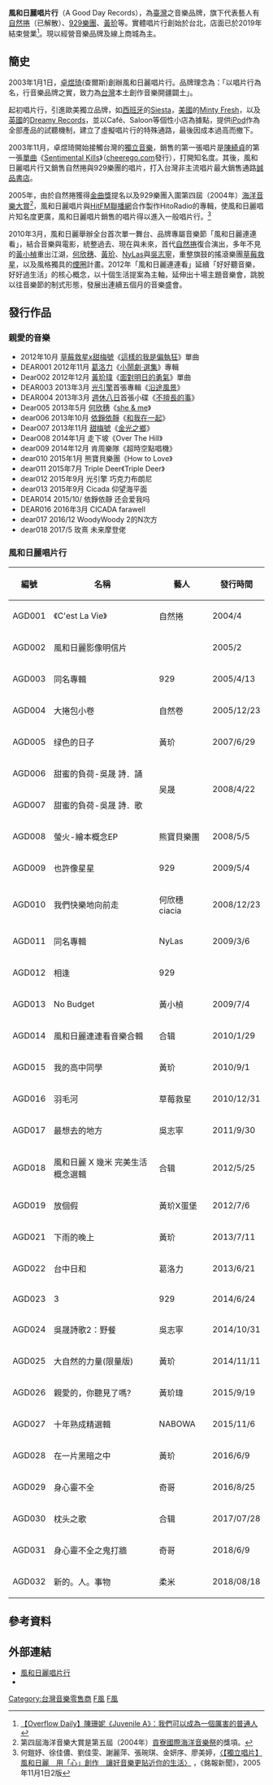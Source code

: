 {{Infobox Company
| company_name = 風和日麗唱片行有限公司
| company_name_en = A Good Day Records
| company_logo = 
| company_type = [[有限公司|有限公司]]
| company_slogan = 
| trading_name = 風和日麗唱片行
| local_code_name = TW
| local_code = 53528039
| foundation = {{Start date|2003|1|1}}
| defunct = 
| location = {{ROC-TWN}}<br>[[台北市|台北市]][[松山區_(臺北市)|大安區]][[和平東路|和平東路]]三段212巷18號1樓
| area_served = [[台灣|台灣]]
| founder = 卓煜琦
| key_people = 卓煜琦
| industry = 音樂唱片製作發行公司
| products = 音樂唱片
| services = 
| assets = [[新台幣|新台幣]]700,000元
| capital = 
| revenue = 
| operating_income = 
| profit = 
| total_asset = 
| net_asset = 
| market_value = 
| num_employees = 
| P/E ratio = 
| earnings per share = 
| Net asset value = 
| accounting_period = 
| parent = 
| major_shareholder = 
| divisions = 
| subsid = 
| homepage = [http://www.agoodday.com/ www.agoodday.com]
| footnotes = 
}}

'''風和日麗唱片行'''（A Good Day Records），為[[臺灣|臺灣]]之音樂品牌，旗下代表藝人有[[自然捲_(樂團)|自然捲]]（已解散）、[[929樂團|929樂團]]、[[黃玠|黃玠]]等。實體唱片行創始於台北，店面已於2019年結束營業<ref>[https://www.spill.hk/music/overflow-newsletter-20190923/ 【Overflow Daily】陳珊妮《Juvenile A》：我們可以成為一個厲害的普通人]</ref>。現以經營音樂品牌及線上商城為主。

==簡史==
2003年1月1日，[[卓煜琦|卓煜琦]](查爾斯)創辦風和日麗唱片行。品牌理念為：「以唱片行為名，行音樂品牌之實，致力為[[台灣|台灣]]本土創作音樂開疆闢土」。

起初唱片行，引進歐美獨立品牌，如[[西班牙|西班牙]]的[[Siesta|Siesta]]，[[美國|美國]]的[[Minty_Fresh|Minty Fresh]]，以及[[英國|英國]]的[[Dreamy_Records|Dreamy Records]]，並以Café、Saloon等個性小店為據點，提供[[iPod|iPod]]作為全部產品的試聽機制，建立了虛擬唱片行的特殊通路，最後因成本過高而撤下。

2003年11月，卓煜琦開始接觸台灣的[[獨立音樂|獨立音樂]]，銷售的第一張唱片是[[陳綺貞|陳綺貞]]的第一張[[單曲|單曲]]《[[Sentimental_Kills|Sentimental Kills]]》（[[cheerego.com|cheerego.com]]發行），打開知名度。其後，風和日麗唱片行又銷售自然捲與929樂團的唱片，打入台灣非主流唱片最大銷售通路[[誠品書店|誠品書店]]。

2005年，由於自然捲獲得[[金曲獎|金曲獎]]提名以及929樂團入圍第四屆（2004年）[[海洋音樂大賞|海洋音樂大賞]]<ref>第四屆海洋音樂大賞是第五屆（2004年）[[貢寮國際海洋音樂祭|貢寮國際海洋音樂祭]]的獎項。</ref>，風和日麗唱片與[[HitFM聯播網|HitFM聯播網]]合作製作HitoRadio的專輯，使風和日麗唱片知名度更廣，風和日麗唱片銷售的唱片得以進入一般唱片行。<ref>何鎧妤、徐佳儂、劉佳雯、謝麗萍、張琬琪、金妍序、廖美婷，[http://mol.mcu.edu.tw/data/1130827221.pdf 〈【獨立唱片】風和日麗　用「心」創作　讓好音樂更貼近你的生活〉] {{webarchive|url=https://web.archive.org/web/20131004235339/http://mol.mcu.edu.tw/data/1130827221.pdf |date=2013-10-04 }}，《銘報新聞》，2005年11月1日2版</ref>

2010年3月，風和日麗舉辦全台首次單一舞台、品牌專屬音樂節「風和日麗連連看」，結合音樂與電影，統整過去、現在與未來，首代[[自然捲|自然捲]]復合演出，多年不見的[[黃小楨|黃小楨]]重出江湖，[[ciacia|何欣穗]]、[[黃玠|黃玠]]、[[NyLas|NyLas]]與[[吳志寧|吳志寧]]，重整旗鼓的搖滾樂團[[草莓救星|草莓救星]]，以及風格獨具的[[煙圈|煙圈]]計畫。2012年「風和日麗連連看」延續「好好聽音樂，好好過生活」的核心概念，以十個生活提案為主軸，延伸出十場主題音樂會，跳脫以往音樂節的制式形態，發展出連續五個月的音樂盛會。

== 發行作品 ==

=== 親愛的音樂 ===

* 2012年10月 [[草莓救星|草莓救星]]x[[甜梅號|甜梅號]]《[[這樣的我是偏執狂|這樣的我是偏執狂]]》單曲
* DEAR001 2012年11月 [[葛洛力|葛洛力]]《[[小鬧劇‧選集|小鬧劇‧選集]]》專輯
* Dear002 2012年12月 [[黃玠瑋|黃玠瑋]]《[[面對明日的勇氣|面對明日的勇氣]]》單曲
* DEAR003 2013年3月 [[光引擎|光引擎]]首張專輯《[[沿途風景|沿途風景]]》
* DEAR004 2013年3月 [[週休八日|週休八日]]首張小碟《[[不擅長的事|不擅長的事]]》
* Dear005 2013年5月 [[ciacia|何欣穗]]《[[she_&_me|she & me]]》
* dear006 2013年10月 [[依錚依靜|依錚依靜]]《[[和我在一起|和我在一起]]》
* Dear007 2013年11月 [[甜梅號|甜梅號]]《[[金光之鄉|金光之鄉]]》
*Dear008 2014年1月 走下坡《Over The Hill》
*dear009 2014年12月 肯周樂隊《超時空點唱機》
*dear010 2015年1月 熊寶貝樂團《How to Love》
*dear011 2015年7月 Triple Deer《Triple Deer》
*dear012 2015年9月 光引擎 巧克力布朗尼
*dear013 2015年9月 Cicada 仰望海平面
*DEAR014 2015/10/ 依錚依靜 还会爱我吗
*DEAR016 2016年3月 CICADA farawell
*dear017 2016/12 WoodyWoody  2的N次方
*dear018 2017/5 玫熹 未来摩登佬

=== 風和日麗唱片行 ===
{| class="wikitable"
!編號
!名稱
!藝人
!發行時間
|-
|AGD001
|《C'est La Vie》
|自然捲
|2004/4
|-
|AGD002
|風和日麗影像明信片
|
|2005/2
|-
|AGD003
|同名專輯
|929
|2005/4/13
|-
|AGD004
|大捲包小卷
|自然卷
|2005/12/23
|-
|AGD005
|绿色的日子
|黃玠
|2007/6/29
|-
|AGD006
|甜蜜的負荷-吳晟 詩．誦
| rowspan="2" |吴晟
| rowspan="2" |2008/4/22
|-
|AGD007
|甜蜜的負荷-吳晟 詩．歌
|-
|AGD008
|螢火-繪本概念EP
|熊寶貝樂團
|2008/5/5
|-
|AGD009
|也許像星星
|929
|2009/5/4
|-
|AGD010
|我們快樂地向前走
|何欣穗 ciacia
|2008/12/23
|-
|AGD011
|同名專輯
|NyLas
|2009/3/6
|-
|AGD012
|相逢
|929
|
|-
|AGD013
|No Budget
|黃小楨
|2009/7/4
|-
|AGD014
|風和日麗連連看音樂合輯
|合辑
|2010/1/29
|-
|AGD015
|我的高中同學
|黃玠
|2010/9/1
|-
|AGD016
|羽毛河
|草莓救星
|2010/12/31
|-
|AGD017
|最想去的地方
|吳志寧
|2011/9/30
|-
|AGD018
|風和日麗 X 幾米 完美生活概念選輯
|合辑
|2012/5/25
|-
|AGD019
|放個假
|黃玠X蛋堡
|2012/7/6
|-
|AGD021
|下雨的晚上
|黃玠
|2013/7/11
|-
|AGD022
|台中日和
|葛洛力
|2013/6/21
|-
|AGD023
|3
|929
|2014/6/24
|-
|AGD024
|吳晟詩歌2：野餐
|吳志寧
|2014/10/31
|-
|AGD025
|大自然的力量(限量版)
|黃玠
|2014/11/11
|-
|AGD026
|親愛的，你聽見了嗎?
|黃玠瑋
|2015/9/19
|-
|AGD027
|十年熟成精選輯
|NABOWA
|2015/11/6
|-
|AGD028
|在一片黑暗之中
|黃玠
|2016/6/9
|-
|AGD029
|身心靈不全
|奇哥
|2016/8/25
|-
|AGD030
|枕头之歌
|合辑
|2017/07/28
|-
|AGD031
|身心靈不全之鬼打牆
|奇哥
|2018/6/9
|-
|AGD032
|新的。人。事物
|柔米
|2018/08/18
|}

==參考資料==
{{Reflist}}

== 外部連結 ==
* [http://www.agoodday.com/ 風和日麗唱片行] {{Wayback|url=http://www.agoodday.com/ |date=20100215002457 }}
* {{facebook|aagoodday|風和日麗唱片行}}

{{台灣唱片公司}}
[[Category:台灣音樂零售商|Category:台灣音樂零售商]]
[[Category:總部位於臺北市大安區的工商業機構|F風]]
[[Category:2003年成立的公司|F風]]